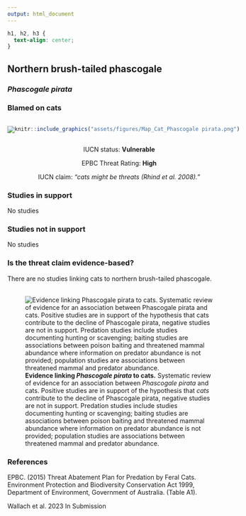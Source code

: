 ```yaml
---
output: html_document
---
```

```css
h1, h2, h3 {
  text-align: center;
}
```

## **Northern brush-tailed phascogale**
### *Phascogale pirata*
### Blamed on cats

:::: {style="display: flex;"}

[![](assets/photos/Phascogale pirata.png)](https://www.inaturalist.org/photos/4309980?size=original)

::: {}

:::

::: {}
  ```r
  knitr::include_graphics("assets/figures/Map_Cat_Phascogale pirata.png")
  ```
:::

::::
<center>
IUCN status: **Vulnerable**

EPBC Threat Rating: **High**

IUCN claim: *"cats might be threats (Rhind et al. 2008)."*

</center>

### Studies in support

No studies

### Studies not in support

No studies

### Is the threat claim evidence-based?

There are no studies linking cats to northern brush-tailed phascogale.
<br>
<br>

![**Evidence linking *Phascogale pirata* to cats.** Systematic review of evidence for an association between *Phascogale pirata* and cats. Positive studies are in support of the hypothesis that *cats* contribute to the decline of Phascogale pirata, negative studies are not in support. Predation studies include studies documenting hunting or scavenging; baiting studies are associations between poison baiting and threatened mammal abundance where information on predator abundance is not provided; population studies are associations between threatened mammal and predator abundance.](assets/figures/Main_Evidence_Cat_Phascogale pirata.png)

### References



EPBC. (2015) Threat Abatement Plan for Predation by Feral Cats. Environment Protection and Biodiversity Conservation Act 1999, Department of Environment, Government of Australia. (Table A1).

Wallach et al. 2023 In Submission

